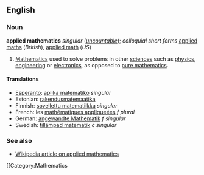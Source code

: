 ==English==
===Noun===
'''applied mathematics''' ''singular'' (''[[uncountable]]''); ''colloquial short forms'' [[applied maths]] (''British''), [[applied math]] (''US'')

#[[Mathematics]] used to solve problems in other [[science]]s such as [[physics]], [[engineering]] or [[electronics]], as opposed to [[pure mathematics]].

====Translations====
*[[Esperanto]]: [[aplika matematiko]] ''singular''
*Estonian: [[rakendusmatemaatika]]
*Finnish: [[sovellettu matematiikka]] ''singular''
*French: les [[mathématiques appliqueées]] ''f plural''
*German: [[angewandte Mathematik]] ''f singular''
*Swedish: [[tillämpad matematik]] ''c singular''

===See also===
*[[w:Applied mathematics|Wikipedia article on applied mathematics]]

[[Category:Mathematics